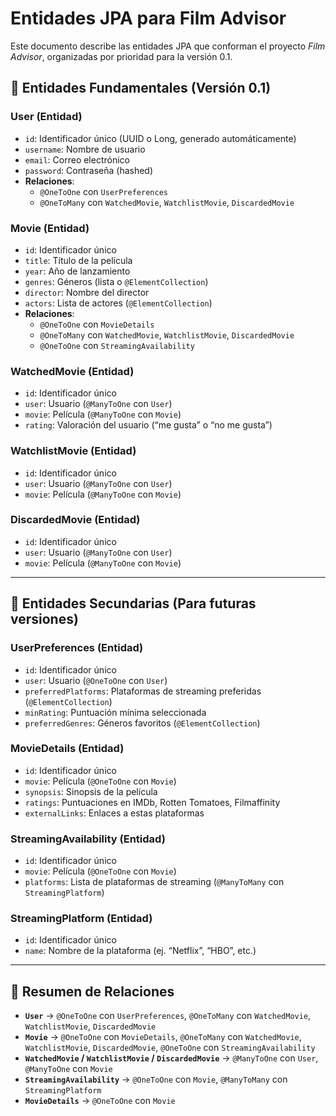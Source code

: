 # Entidades JPA para Film Advisor

Este documento describe las entidades JPA que conforman el proyecto *Film Advisor*, organizadas por prioridad para la versión 0.1.

## 📌 **Entidades Fundamentales (Versión 0.1)**

### **User** (Entidad)
- `id`: Identificador único (UUID o Long, generado automáticamente)
- `username`: Nombre de usuario
- `email`: Correo electrónico
- `password`: Contraseña (hashed)
- **Relaciones**:
  - `@OneToOne` con `UserPreferences`
  - `@OneToMany` con `WatchedMovie`, `WatchlistMovie`, `DiscardedMovie`

### **Movie** (Entidad)
- `id`: Identificador único
- `title`: Título de la película
- `year`: Año de lanzamiento
- `genres`: Géneros (lista o `@ElementCollection`)
- `director`: Nombre del director
- `actors`: Lista de actores (`@ElementCollection`)
- **Relaciones**:
  - `@OneToOne` con `MovieDetails`
  - `@OneToMany` con `WatchedMovie`, `WatchlistMovie`, `DiscardedMovie`
  - `@OneToOne` con `StreamingAvailability`

### **WatchedMovie** (Entidad)
- `id`: Identificador único
- `user`: Usuario (`@ManyToOne` con `User`)
- `movie`: Película (`@ManyToOne` con `Movie`)
- `rating`: Valoración del usuario ("me gusta" o "no me gusta")

### **WatchlistMovie** (Entidad)
- `id`: Identificador único
- `user`: Usuario (`@ManyToOne` con `User`)
- `movie`: Película (`@ManyToOne` con `Movie`)

### **DiscardedMovie** (Entidad)
- `id`: Identificador único
- `user`: Usuario (`@ManyToOne` con `User`)
- `movie`: Película (`@ManyToOne` con `Movie`)

---

## 🚀 **Entidades Secundarias (Para futuras versiones)**

### **UserPreferences** (Entidad)
- `id`: Identificador único
- `user`: Usuario (`@OneToOne` con `User`)
- `preferredPlatforms`: Plataformas de streaming preferidas (`@ElementCollection`)
- `minRating`: Puntuación mínima seleccionada
- `preferredGenres`: Géneros favoritos (`@ElementCollection`)

### **MovieDetails** (Entidad)
- `id`: Identificador único
- `movie`: Película (`@OneToOne` con `Movie`)
- `synopsis`: Sinopsis de la película
- `ratings`: Puntuaciones en IMDb, Rotten Tomatoes, Filmaffinity
- `externalLinks`: Enlaces a estas plataformas

### **StreamingAvailability** (Entidad)
- `id`: Identificador único
- `movie`: Película (`@OneToOne` con `Movie`)
- `platforms`: Lista de plataformas de streaming (`@ManyToMany` con `StreamingPlatform`)

### **StreamingPlatform** (Entidad)
- `id`: Identificador único
- `name`: Nombre de la plataforma (ej. "Netflix", "HBO", etc.)

---

## 📂 **Resumen de Relaciones**

- **`User`** → `@OneToOne` con `UserPreferences`, `@OneToMany` con `WatchedMovie`, `WatchlistMovie`, `DiscardedMovie`
- **`Movie`** → `@OneToOne` con `MovieDetails`, `@OneToMany` con `WatchedMovie`, `WatchlistMovie`, `DiscardedMovie`, `@OneToOne` con `StreamingAvailability`
- **`WatchedMovie` / `WatchlistMovie` / `DiscardedMovie`** → `@ManyToOne` con `User`, `@ManyToOne` con `Movie`
- **`StreamingAvailability`** → `@OneToOne` con `Movie`, `@ManyToMany` con `StreamingPlatform`
- **`MovieDetails`** → `@OneToOne` con `Movie`


